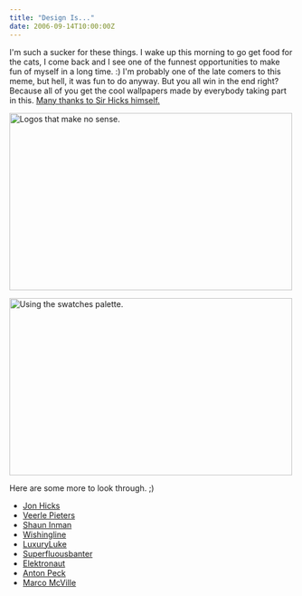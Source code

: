 ```yaml
---
title: "Design Is..."
date: 2006-09-14T10:00:00Z
---
```


I'm such a sucker for these things. I wake up this morning to go get food for the cats, I come back and I see one of the funnest opportunities to make fun of myself in a long time. :) I'm probably one of the late comers to this meme, but hell, it was fun to do anyway. But you all win in the end right? Because all of you get the cool wallpapers made by everybody taking part in this. [Many thanks to Sir Hicks himself.][1]

[<img src="https://static.flickr.com/82/243331002_c31b807ded.jpg" width="500" height="313" alt="Logos that make no sense." />][2]

[<img src="https://static.flickr.com/87/243330999_fa634c232b.jpg" width="500" height="313" alt="Using the swatches palette." />][3]

Here are some more to look through. ;)

*   [Jon Hicks][1]
*   [Veerle Pieters][4]
*   [Shaun Inman][5]
*   [Wishingline][6]
*   [LuxuryLuke][7]
*   [Superfluousbanter][8]
*   [Elektronaut][9]
*   [Anton Peck][10]
*   [Marco McVille][11]

[1]: http://www.hicksdesign.co.uk/journal/design-is-just-making-things-line-up
[2]: http://www.flickr.com/photos/avalonstar/243331002/ "Photo Sharing"
[3]: http://www.flickr.com/photos/avalonstar/243330999/ "Photo Sharing"
[4]: http://veerle.duoh.com/blog/comments/design_is_just_owning_a_clip_art_gallery/
[5]: http://www.shauninman.com/plete/2006/09/design-is-more-than-just-making-things-line-up.php
[6]: http://www.wishingline.com/notebook/archives/2006_09.php#001049
[7]: http://flickr.com/photos/luxuryluke/243226912/
[8]: http://superfluousbanter.org/archives/2006/09/design-is-making-fun-of-things-lining-up-and-fonts
[9]: http://www.elektronaut.no/articles/2006/09/13/design-is-more-than-jumping-on-bandwagons
[10]: http://antonpeck.com/journal/design_balance/
[11]: http://www.flickr.com/photos/markomihelcic/243037521/
